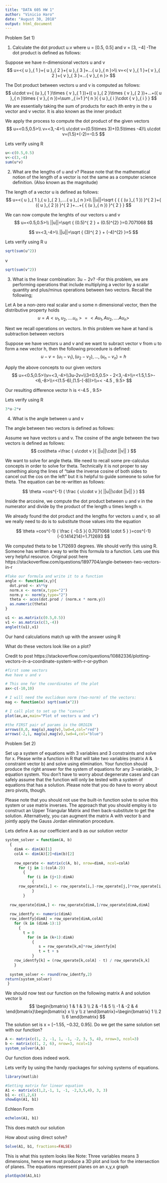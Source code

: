 ---
title: "DATA 605 HW 1"
author: "Vinicio Haro"
date: "August 30, 2018"
output: html_document
---

Problem Set 1)

1) Calculate the dot product u.v where u = [0.5, 0.5] and v = [3, −4]
-The dot product is defined as follows:

Suppose we have n-dimensional vectors u and v
$$
u=<{ u }_{ 1 }+{ u }_{ 2 }+{ u }_{ 3 }+...{ u }_{ n }>\\ v=<{ v }_{ 1 }+{ v }_{ 2 }+{ v }_{ 3 }+...{ v }_{ n }>
$$


The Dot product between vectors u and v is computed as follows:
$$
u\cdot v={ (u }_{ 1 }\times { v }_{ 1 })+({ u }_{ 2 }\times { v }_{ 2 })+...+({ u }_{ n }\times { v }_{ n })=\sum _{ i=1 }^{ n }{ { u }_{ i }\cdot { v }_{ i } } 
$$
We are essentially taking the sum of products for each ith entry in the u vector and v vector. It is also known as the inner product

We apply the process to compute the dot product of the given vectors
$$
u=<0.5,0.5>\\ v=<3,-4>\\ u\cdot v=(0.5\times 3)+(0.5\times -4)\\ u\cdot v=(1.5)+(-2)=-0.5
$$

Lets verify using R
```{r}
u<-c(0.5,0.5)
v<-c(3,-4)
sum(u*v)
```


2) What are the lengths of u and v? Please note that the mathematical notion of the
length of a vector is not the same as a computer science definition. (Also known as the magnitude)

The length of a vector u is defined as follows:
$$
u=<{ u }_{ 1 },{ u }_{ 2 },....{ u }_{ n }>\\ ||u||=\sqrt { { { (u }_{ 1 }) }^{ 2 }+{ ({ u }_{ 2 }) }^{ 2 }+...+{ { (u }_{ n }) }^{ 2 } } 
$$

We can now compute the lenghts of our vectors u and v 
$$
u=<0.5,0.5>\\ ||u||=\sqrt { (0.5)^{ 2 } + (0.5)^{2} }=0.7071068
$$

$$
v=<3,-4>\\ ||u||=\sqrt { (3)^{ 2 } + (-4)^{2} }=5
$$

Lets verify using R
u
```{r}
sqrt(sum(u^2))
```

v
```{r}
sqrt(sum(v^2))
```


3) What is the linear combination: 3u − 2v?
-For this problem, we are performing operations that include multiplying a vector by a scalar quantity and plus/minus operations between two vectors. Recall the following;

Let A be a non-zero real scalar and u some n dimensional vector, then the distributive property holds
$$
u=A<{ u }_{ 1 },{ u }_{ 2 },....{ u }_{ n }>=<{ Au }_{ 1 },{ Au }_{ 2 },....{ Au }_{ n }>
$$

Next we recall operations on vectors. In this problem we have at hand is subtraction between vectors

Suppose we have vectors u and v and we want to subract vector v from u to form a new vector h, then the following procedure is defined:
$$
u- v={ (u }_{ 1 }- { v }_{ 1 }),({ u }_{ 2 }- { v }_{ 2 }),...,({ u }_{ n }- { v }_{ n })=h
$$

Apply the above concepts to our given vectors
$$
u=<0.5,0.5>\\v=<3,-4>\\3u-2v=\\3<0.5,0.5> - 2<3,-4>\\=<1.5,1.5>-<6,-8>\\=<(1.5-6),(1.5-(-8))>\\=< -4.5 , 9.5>
$$

Our resulting difference vector h is <-4.5 , 9.5>

Lets verify using R
```{r}
3*u-2*v
```

4) What is the angle between u and v

The angle between two vectors is defined as follows:

Assume we have vectors u and v. The cosine of the angle between the two vectors is defined as follows:
$$
cos\theta =\frac { u\cdot v }{ ||u||\cdot ||v|| } 
$$

We want to solve for angle theta. We need to recall some pre-calculus concepts in order to solve for theta. Technically it is not proper to say something along the lines of "take the inverse cosine of both sides to cancel out the cos on the left" but it is helpful to guide someone to solve for theta. The equation can be re-written as follows:

$$
\theta =cos^{-1} ( \frac { u\cdot v }{ ||u||\cdot ||v|| } )
$$


Inside the arcosine, we compute the dot product between u and v in the numerator and divide by the product of the length u times length v. 

We already found the dot product and the lengths for vectors u and v, so all we really need to do is to substitute those values into the equation

$$
\theta =cos^{-1} ( \frac { -0.5 }{ 0.7071068 \cdot 5 } )=cos^{-1}(-0.1414214)=1.712693
$$

We computed theta to be 1.712693 degrees. We should verify this using R. Someone has written a way to write this formula to a function. Lets use this very helpful resource. Original post here https://stackoverflow.com/questions/1897704/angle-between-two-vectors-in-r

```{r}
#Take our formula and write it to a function
angle <- function(x,y){
  dot.prod <- x%*%y 
  norm.x <- norm(x,type="2")
  norm.y <- norm(y,type="2")
  theta <- acos(dot.prod / (norm.x * norm.y))
  as.numeric(theta)
}
```

```{r}
u1 <- as.matrix(c(0.5,0.5))
v1 <- as.matrix(c(3,-4))
angle(t(u1),v1)    
```

Our hand calculations match up with the answer using R 

What do these vectors look like on a plot?

Credit to post https://stackoverflow.com/questions/10882336/plotting-vectors-in-a-coordinate-system-with-r-or-python 
```{r}
#first some vectors 
#we have u and v

# This one for the coordinates of the plot
ax<-c(-10,10)

# I will need the euclidean norm (two-norm) of the vectors: 
mag <- function(x) sqrt(sum(x^2))

# I call plot to set up the "canvas"
plot(ax,ax,main="Plot of vectors u and v")

#the FIRST pair of params is the ORIGIN
arrows(0,0, mag(u),mag(v),lwd=4,col="red")
arrows(-2,1, mag(u),mag(v),lwd=4,col="blue")
```




Problem Set 2)

Set up a system of equations with 3 variables and 3 constraints and solve for x. Please write a function in R that will take two variables (matrix A & constraint vector b) and solve using elimination. Your function should produce the right answer for the system of equations for any 3-variable, 3-equation system. You don’t have to worry about degenerate cases and can safely assume that the function will only be tested with a system of equations that has a solution. Please note that you do have to worry about zero pivots, though. 

Please note that you should not use the built-in function solve to solve this system or use matrix inverses. The approach that you should employ is to construct an Upper Triangular Matrix and then back-substitute to get the solution. Alternatively, you can augment the matrix A with vector b and jointly apply the Gauss Jordan elimination procedure.

Lets define A as our coefficient and b as our solution vector
```{r}
system_solver = function(A, b)
  {
    dimA <- dim(A)[1]
    colA <- dim(A)[2]+dim(b)[2]
    
    row_operate <- matrix(c(A, b), nrow=dimA, ncol=colA)
      for (j in 1:(colA-2)) 
        {
          for (i in (j+1):dimA) 
            {
      row_operate[i,] <- row_operate[i,]-row_operate[j,]*row_operate[i,j]/row_operate[j,j]  
            }
        }
    
  row_operate[dimA,] <- row_operate[dimA,]/row_operate[dimA,dimA]
  
  row_identfy <- numeric(dimA)
  row_identfy[dimA] = row_operate[dimA,colA]
    for (k in (dimA-1):1) 
      {
        t = 0
          for (m in (k+1):dimA) 
            {
               s = row_operate[k,m]*row_identfy[m]
               t = t + s
            }
    row_identfy[k] = (row_operate[k,colA] - t) / row_operate[k,k]
    }
  
  system_solver <- round(row_identfy,2)
return(system_solver)
 }
```


We should now test our function on the following matrix A and solution vector b 
$$
\begin{bmatrix} 1 & 1 & 3 \\ 2 & -1 & 5 \\ -1 & -2 & 4 \end{bmatrix}\begin{bmatrix} x \\ y \\ z \end{bmatrix}=\begin{bmatrix} 1 \\ 2 \\ 6 \end{bmatrix}
$$
The solution set is x = [−1.55, −0.32, 0.95]. Do we get the same solution set with our function? 

```{r}
A <- matrix(c(1, 2, -1, 1, -1, -2, 3, 5, 4), nrow=3, ncol=3) 
b <- matrix(c(1, 2, 6), nrow=3, ncol=1)
system_solver(A,b)
```

Our function does indeed work. 


Lets verify by using the handy rpackages for solving systems of equations. 
```{r}
library(matlib)

#Setting matrix for linear equation
A1 <- matrix(c(1,2,-1, 1, -1, -2,3,5,4), 3, 3)
b1 <- c(1,2,6)
showEqn(A1, b1)


```

Echleon Form
```{r}
echelon(A1, b1)
```

This does match our solution

How about using direct solve?
```{r}
Solve(A1, b1, fractions=FALSE) 
```

This is what this system looks like 
Note: Three variables means 3 dimensions, hence we must produce a 3D plot and look for the intersection of planes. The equations represent planes on an x,y,x graph
```{r}
plotEqn3d(A1,b1)
```


























